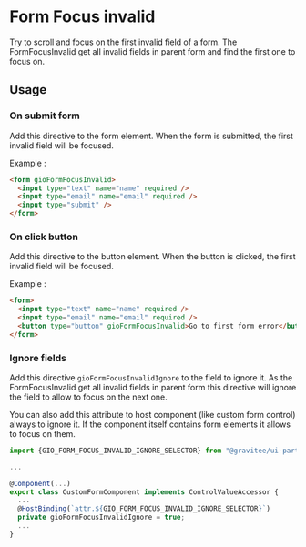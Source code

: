
<Meta title="Components / Form Focus invalid / README" />

# Form Focus invalid

Try to scroll and focus on the first invalid field of a form.
The FormFocusInvalid get all invalid fields in parent form and find the first one to focus on.

## Usage

### On submit form

Add this directive to the form element. When the form is submitted, the first invalid field will be focused.

Example :

```html
<form gioFormFocusInvalid>
  <input type="text" name="name" required />
  <input type="email" name="email" required />
  <input type="submit" />
</form>
```

### On click button

Add this directive to the button element. When the button is clicked, the first invalid field will be focused.

Example :

```html
<form>
  <input type="text" name="name" required />
  <input type="email" name="email" required />
  <button type="button" gioFormFocusInvalid>Go to first form error</button>
</form>
```

### Ignore fields

Add this directive `gioFormFocusInvalidIgnore` to the field to ignore it.
As the FormFocusInvalid get all invalid fields in parent form this directive will ignore the field to allow to focus on the next one.

You can also add this attribute to host component (like custom form control) always to ignore it. If the component itself contains form elements it allows to focus on them.

```ts
import {GIO_FORM_FOCUS_INVALID_IGNORE_SELECTOR} from "@gravitee/ui-particles-angular";

...

@Component(...)
export class CustomFormComponent implements ControlValueAccessor {
  ...
  @HostBinding(`attr.${GIO_FORM_FOCUS_INVALID_IGNORE_SELECTOR}`)
  private gioFormFocusInvalidIgnore = true;
  ...
}
```

